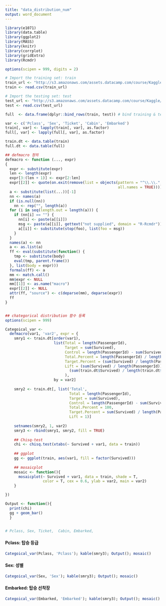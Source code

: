---
title: "data_distribution_num"
output: word_document
---

```{r, echo= F, message= F, results='hide', warning=F}
library(e1071)
library(data.table)
library(ggplot2)
library(MASS)
library(knitr)
library(corrplot)
library(gridExtra)
library(Rcmdr)

options(scipen = 999, digits = 2)

# Import the training set: train
train_url <- "http://s3.amazonaws.com/assets.datacamp.com/course/Kaggle/train.csv"
train <- read.csv(train_url)

# Import the testing set: test
test_url <- "http://s3.amazonaws.com/assets.datacamp.com/course/Kaggle/test.csv"
test <- read.csv(test_url)

full  <- data.frame(dplyr::bind_rows(train, test)) # bind training & test data

var <- c('Pclass', 'Sex', 'Ticket', 'Cabin', 'Embarked')
train[, var] <- lapply(train[, var], as.factor)
full[, var] <- lapply(full[, var], as.factor)

train.dt <- data.table(train)
full.dt <- data.table(full)

```


```{r, echo= F, message= F, warning=F}
## defmacro 정의
defmacro <- function (..., expr) 
{
  expr <- substitute(expr)
  len <- length(expr)
  expr[3:(len + 1)] <- expr[2:len]
  expr[[2]] <- quote(on.exit(remove(list = objects(pattern = "^\\.\\.", 
                                                   all.names = TRUE))))
  a <- substitute(list(...))[-1]
  nn <- names(a)
  if (is.null(nn)) 
    nn <- rep("", length(a))
  for (i in seq(length.out = length(a))) {
    if (nn[i] == "") {
      nn[i] <- paste(a[[i]])
      msg <- paste(a[[i]], gettext("not supplied", domain = "R-Rcmdr"))
      a[[i]] <- substitute(stop(foo), list(foo = msg))
    }
  }
  names(a) <- nn
  a <- as.list(a)
  ff <- eval(substitute(function() {
    tmp <- substitute(body)
    eval(tmp, parent.frame())
  }, list(body = expr)))
  formals(ff) <- a
  mm <- match.call()
  mm$expr <- NULL
  mm[[1]] <- as.name("macro")
  expr[[2]] <- NULL
  attr(ff, "source") <- c(deparse(mm), deparse(expr))
  ff
}


## chategorical distribution 함수 등록
options(scipen = 999)

Categoical_var <- 
  defmacro(var1, 'var2', expr = {
    smry1 <- train.dt[order(var1),
                      list(Total = length(PassengerId),
                           Target = sum(Survived),
                           Control = length(PassengerId) - sum(Survived),
                           Total.Percent = length(PassengerId) / length(train.dt$PassengerId) * 100,
                           Target.Percent = (sum(Survived) / length(PassengerId)) * 100,
                           Lift = (sum(Survived) / length(PassengerId)) /
                             (sum(train.dt$Survived) / length(train.dt$PassengerId))
                           ),
                      by = var2]
    
    smry2 <- train.dt[, list('Total',
                             Total = length(PassengerId),
                             Target = sum(Survived),
                             Control = length(PassengerId) - sum(Survived),  
                             Total.Percent = 100,
                             Target.Percent = sum(Survived) / length(PassengerId) * 100,
                             Lift = 1)]
    
    setnames(smry2, 1, var2)
    smry3 <- rbind(smry1, smry2, fill = TRUE)
    
    ## Chisq-test
    chi <- chisq.test(xtabs(~ Survived + var1, data = train))
    
    ## ggplot
    gg <- ggplot(train, aes(var1, fill = factor(Survived)))
    
    ## mosaicplot
    mosaic <- function(){
      mosaicplot(~ Survived + var1, data = train, shade = T,
                 color = T, cex = 0.6, ylab = var2, main = var2)
    }

})

Output <- function(){
  print(chi)
  gg + geom_bar()
  }


# Pclass, Sex, Ticket,  Cabin, Embarked, 
```


#### Pclass: 탑승 등급
```{r, echo = F, warning=F, fig.width= 8, fig.height= 6}
Categoical_var(Pclass, 'Pclass'); kable(smry3); Output(); mosaic()
```

#### Sex: 성별
```{r, echo = F, warning=F, fig.width= 8, fig.height= 6}
Categoical_var(Sex, 'Sex'); kable(smry3); Output(); mosaic()
```

#### Embarked: 탑승 선착장
```{r, echo = F, warning=F, fig.width= 8, fig.height= 6}
Categoical_var(Embarked, 'Embarked'); kable(smry3); Output(); mosaic()
```
